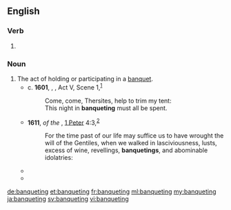 ==English==

===Verb===
{{head|en|present participle}}

# {{present participle of|banquet|lang=en|nocat=1}}

===Noun===
{{en-noun}}

# The act of holding or participating in a [[banquet]].
#* c. '''1601''', {{w|William Shakespeare}}, ''{{w|Troilus and Cressida}}'', Act V, Scene 1,<sup>[http://www.opensourceshakespeare.org/views/plays/play_view.php?WorkID=troilus&Scope=entire&pleasewait=1&msg=pl]</sup>
#*: Come, come, Thersites, help to trim my tent:
#*: This night in '''banqueting''' must all be spent.
#* '''1611''', ''{{w|King James Version}} of the {{w|Bible}}'', [[w:First Epistle of Peter|1 Peter]] 4:3,<sup>[https://www.biblegateway.com/passage/?search=1%20Peter+4&version=KJV]</sup>
#*: For the time past of our life may suffice us to have wrought the will of the Gentiles, when we walked in lasciviousness, lusts, excess of wine, revellings, '''banquetings''', and abominable idolatries:
#* {{quote-book|year=1818|author=Charles and Mary Lamb|title=The Works of Charles and Mary Lamb IV|chapter=John Woodvil: A Tragedy|edition=|url=http://www.gutenberg.org/etext/11576
|passage=Tis not to sit In place of worship at the royal masques, Their pastimes, plays, and Whitehall '''banquetings''', For none of these, Nor yet to be seen whispering with some great one, Do I affect the favours of the court.}}
#* {{quote-book|year=1836|author=American Anti-Slavery Society|title=The Anti-Slavery Examiner, Omnibus|chapter=|edition=|url=http://www.gutenberg.org/etext/11275
|passage=It is no proof of generosity (say the objectors) to take the bread of the laborer, to lavish it in '''banquetings''' on the rich.}}

[[de:banqueting]]
[[et:banqueting]]
[[fr:banqueting]]
[[ml:banqueting]]
[[my:banqueting]]
[[ja:banqueting]]
[[sv:banqueting]]
[[vi:banqueting]]